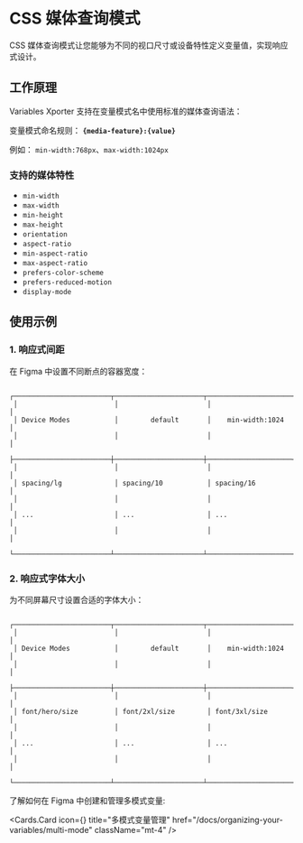 
# CSS 媒体查询模式

CSS 媒体查询模式让您能够为不同的视口尺寸或设备特性定义变量值，实现响应式设计。

## 工作原理

Variables Xporter 支持在变量模式名中使用标准的媒体查询语法：

变量模式命名规则：
**`{media-feature}:{value}`**

例如：
`min-width:768px`、`max-width:1024px`

### 支持的媒体特性

- `min-width`
- `max-width`
- `min-height`
- `max-height`
- `orientation`
- `aspect-ratio`
- `min-aspect-ratio`
- `max-aspect-ratio`
- `prefers-color-scheme`
- `prefers-reduced-motion`
- `display-mode`

## 使用示例

### 1. 响应式间距

在 Figma 中设置不同断点的容器宽度：

```                                          
 ┌────────────────────────┬──────────────────────┬─────────────────────┐
 │                        │                      │                     │
 │ Device Modes           │        default       │    min-width:1024   │
 │                        │                      │                     │
 ├────────────────────────┼──────────────────────┼─────────────────────┤
 │                        │                      │                     │
 │ spacing/lg             │ spacing/10           │ spacing/16          │
 │                        │                      │                     │
 │ ...                    │ ...                  │ ...                 │
 │                        │                      │                     │
 └────────────────────────┴──────────────────────┴─────────────────────┘
```

### 2. 响应式字体大小

为不同屏幕尺寸设置合适的字体大小：

```
 ┌────────────────────────┬──────────────────────┬─────────────────────┐
 │                        │                      │                     │
 │ Device Modes           │        default       │    min-width:1024   │
 │                        │                      │                     │
 ├────────────────────────┼──────────────────────┼─────────────────────┤
 │                        │                      │                     │
 │ font/hero/size         │ font/2xl/size        │ font/3xl/size       │
 │                        │                      │                     │
 │ ...                    │ ...                  │ ...                 │
 │                        │                      │                     │
 └────────────────────────┴──────────────────────┴─────────────────────┘
```

了解如何在 Figma 中创建和管理多模式变量:

  <Cards.Card
    icon={<Columns3  />}
    title="多模式变量管理"
    href="/docs/organizing-your-variables/multi-mode"
    className="mt-4"
  />